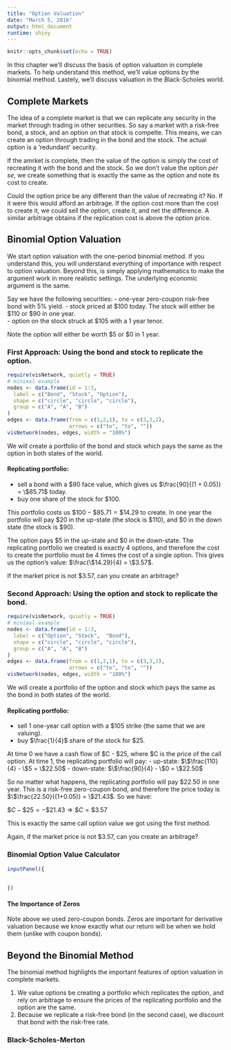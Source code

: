 ```yaml
---
title: "Option Valuation"
date: "March 5, 2016"
output: html_document
runtime: shiny
---
```


```r
knitr::opts_chunk$set(echo = TRUE)
```

In this chapter we'll discuss the basis of option valuation in complete markets.  To help understand this method, we'll value options by the binomial method.  Lastely, we'll discuss valuation in the Black-Scholes world.

## Complete Markets

The idea of a complete market is that we can replicate any security in the market through trading in other securities.  So say a market with a risk-free bond, a stock, and an option on that stock is compelte.  This means, we can create an option through trading in the bond and the stock.  The actual option is a 'redundant' security.  

If the amrket is complete, then the value of the option is simply the cost of recreating it with the bond and the stock.  So we don't value the option *per se*, we create something that is exactly the same as the option and note its cost to create.

Could the option price be any different than the value of recreating it?  No.  If it were this would afford an arbitrage.  If the option cost more than the cost to create it, we could sell the option, create it, and net the difference.  A similar arbitrage obtains if the replication cost is above the option price. 


## Binomial Option Valuation

We start option valuation with the one-period binomial method.  If you understand this, you will understand everything of importance with respect to option valuation.  Beyond this, is simply applying mathematics to make the argument work in more realistic settings.  The underlying economic argument is the same.  

Say we have the following securities:
- one-year zero-coupon risk-free bond with 5% yield.
- stock priced at $100 today.  The stock will either be $110 or $90 in one year.  
- option on the stock struck at $105 with a 1 year tenor.

Note the option will either be worth $5 or $0 in 1 year.  

### First Approach: Using the bond and stock to replicate the option.

```r
require(visNetwork, quietly = TRUE)
# minimal example
nodes <- data.frame(id = 1:3,
  label = c("Bond", "Stock", "Option"),
  shape = c("circle", "circle", "circle"),
  group = c("A", "A", "B")
)
edges <- data.frame(from = c(1,2,1), to = c(3,3,2),
                    arrows = c("to", "to", ""))
visNetwork(nodes, edges, width = "100%")

```

We will create a portfolio of the bond and stock which pays the same as the option in both states of the world.

#### Replicating portfolio:
- sell a bond with a $90 face value, which gives us $\frac{90}{(1 + 0.05)} = \$85.71$ today.
- buy one share of the stock for $100.

This portfolio costs us $\$100 - \$85.71 = \$14.29$ to create.  In one year the portfolio will pay \$20 in the up-state (the stock is $110), and \$0 in the down state (the stock is \$90).

The option pays \$5 in the up-state and \$0 in the down-state.  The replicating portfolio we created is exactly 4 options, and therefore the cost to create the portfolio must be 4 times the cost of a single option.  This gives us the option's value: $\frac{\$14.29}{4} = \$3.57$.

If the market price is not \$3.57, can you create an arbitrage?

### Second Approach: Using the option and stock to replicate the bond.

```r
require(visNetwork, quietly = TRUE)
# minimal example
nodes <- data.frame(id = 1:3,
  label = c("Option", "Stock",  "Bond"),
  shape = c("circle", "circle", "circle"),
  group = c("A", "A", "B")
)
edges <- data.frame(from = c(1,2,1), to = c(3,3,2),
                    arrows = c("to", "to", ""))
visNetwork(nodes, edges, width = "100%")
```

We will create a portfolio of the option and stock which pays the same as the bond in both states of the world.

#### Replicating portfolio:
- sell 1 one-year call option with a $105 strike (the same that we are valuing).
- buy $\frac{1}{4}$ share of the stock for $25.

At time 0 we have a cash flow of $C - $25, where $C is the price of the call option.  At time 1, the replicating portfolio will pay:
- up-state: $\$\frac{110}{4} - \$5 = \$22.50$
- down-state: $\$\frac{90}{4} - \$0 = \$22.50$

So no matter what happens, the replicating portfolio will pay \$22.50 in one year.  This is a risk-free zero-coupon bond, and therefore the price today is $\$\frac{22.50}{(1+0.05)} = \$21.43$.  So we have:

$\$C - \$25 = -\$21.43 \Rightarrow \$C = \$3.57$

This is exactly the same call option value we got using the first method.  

Again, if the market price is not \$3.57, can you create an arbitrage?

### Binomial Option Value Calculator

```r
inputPanel({
  
  
})
```


#### The Importance of Zeros

Note above we used zero-coupon bonds. Zeros are important for derivative valuation because we know exactly what our return will be when we hold them (unlike with coupon bonds). 

## Beyond the Binomial Method

The binomial method highlights the important features of option valuation in complete markets.

#. We value options be creating a portfolio which replicates the option, and rely on arbitrage to ensure the prices of the replicating portfolio and the option are the same.
#. Because we replicate a risk-free bond (in the second case), we discount that bond with the risk-free rate. 

### Black-Scholes-Merton